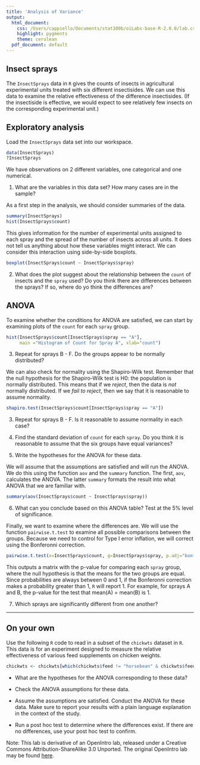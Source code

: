 ```yaml
---
title: 'Analysis of Variance'
output:
  html_document:
    css: /Users/cappiello/Documents/stat100b/oiLabs-base-R-2.0.0/lab.css
    highlight: pygments
    theme: cerulean
  pdf_document: default
---
```


## Insect sprays

The `InsectSprays` data in `R` gives the counts of insects in agricultural 
experimental units treated with six different insectisides. We can use this
data to examine the relative effectiveness of the difference insectisides.
(If the insectiside is effective, we would expect to see relatively few insects
on the corresponding experimental unit.) 

## Exploratory analysis

Load the `InsectSprays` data set into our workspace.

```r
data(InsectSprays)
?InsectSprays
```

We have observations on 2 different variables, one categorical and one 
numerical. 

1.  What are the variables in this data set? How many cases are in the sample?

As a first step in the analysis, we should consider summaries of the data. 

```r
summary(InsectSprays)
hist(InsectSprays$count)
```

This gives information for the number of experimental units assigned to each
spray and the spread of the number of insects across all units. It does not
tell us anything about how these variables might interact. We can consider 
this interaction using side-by-side boxplots.

```r
boxplot(InsectSprays$count ~ InsectSprays$spray)
```

2.  What does the plot suggest about the relationship between the `count` of
insects and the `spray` used? Do you think there are differences between the sprays?
If so, where do yo think the differences are?

## ANOVA

To examine whether the conditions for ANOVA are satisfied, we can start by
examining plots of the `count` for each `spray` group.

```r
hist(InsectSprays$count[InsectSprays$spray == "A"], 
     main ="Histogram of Count for Spray A", xlab="count")
```

3. Repeat for sprays B - F. Do the groups appear to be normally distributed?

We can also check for normality using the Shapiro-Wilk test. Remember that the null
hypothesis for the Shapiro-Wilk test is H0: the population is normally distributed. 
This means that if we *reject*, then the data is *not* normally distributed. If we
*fail to reject*, then we say that it is reasonable to assume normality. 

```r
shapiro.test(InsectSprays$count[InsectSprays$spray == "A"])
```

3. Repeat for sprays B - F. Is it reasonable to assume normality in each case?

4. Find the standard deviation of `count` for each `spray`. Do you think it is 
reasonable to assume that the six groups have equal variances?

5.  Write the hypotheses for the ANOVA for these data.

We will assume that the assumptions are satisfied and will run the ANOVA. We do 
this using the function `aov` and the `summary` function. The first, `aov`, 
calculates the ANOVA. The latter `summary` formats the result into what ANOVA 
that we are familiar with.

```r
summary(aov(InsectSprays$count ~ InsectSprays$spray))
```

6. What can you conclude based on this ANOVA table? Test at the 5% level of 
significance.

Finally, we want to examine where the differences are. We will use the function
`pairwise.t.test` to examine all possible comparisons between the groups. Because
we need to control for Type I error inflation, we will correct using the Bonferonni 
correction. 

```r
pairwise.t.test(x=InsectSprays$count, g=InsectSprays$spray, p.adj="bonf")
```

This outputs a matrix with the p-value for comparing each `spray` group,
where the null hypothesis is that the means for the two groups are equal. Since 
probabilities are always between 0 and 1, if the Bonferonni correction makes a 
probability greater than 1, `R` will report 1. For example, for sprays A and B, 
the p-value for the test that mean(A) = mean(B) is 1. 

7. Which sprays are significantly different from one another?

* * *

## On your own

Use the following `R` code to read in a subset of the `chickwts` dataset in `R`.
This data is for an experiment designed to measure the relative effectiveness of
various feed supplements on chicken weights. 

```r
chickwts <- chickwts[which(chickwts$feed != "horsebean" & chickwts$feed != "meatmeal"),]
```

-   What are the hypotheses for the ANOVA corresponding to these data?

-   Check the ANOVA assumptions for these data.

-   Assume the assumptions are satisfied. Conduct the ANOVA for these data. Make
sure to report your results with a plain language explanation in the context of 
the study. 

-   Run a post hoc test to determine where the differences exist. If there are no
differences, use your post hoc test to confirm. 

<div id="license">
Note: This lab is derivative of an OpenIntro lab, released under a Creative Commons Attribution-ShareAlike 3.0 Unported. The original OpenIntro lab may be found [here](http://htmlpreview.github.io/?https://github.com/andrewpbray/oiLabs-base-R/blob/master/inf_for_numerical_data/inf_for_numerical_data.html). 
</div>